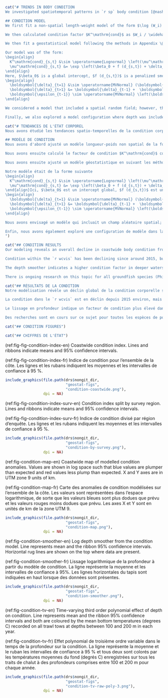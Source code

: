 ```r
cat("# TRENDS IN BODY CONDITION
We investigated spatiotemporal patterns in `r sp` body condition [@nash2006a] with body condition (hereafter 'condition') indexing the 'plumpness' of an organism. We do so by fitting a coastwide geostatistical  model to the residuals from the `r sp` length-weight relationship following other recent approaches [@thorson2015condition; @lindmark2022].

## CONDITION MODEL
We first fit a non-spatial length-weight model of the form $\log (W_i) \sim$ Student-t $(\mathrm{df} = 3, \log(a) + b \log(L_i), \sigma),$ with $W_i$ and $L_i$ representing the weight and length for fish $i$ and $\sigma$ representing the observation error scale. The degrees of freedom (df) of the Student-t distribution is set to 3 to be robust to outliers. The variables $a$ and $b$ represent the estimated length-weight parameters. We fit these separately for male and female fish.

We then calculated condition factor $K^\mathrm{cond}$ as $W_i / \widehat{W}_i$ where $\widehat{W}_i$ refers to the predicted weight from the above weight-length model. We removed condition factor values that were greater than the 0.995 quantile or less than the 0.005 quantile to lessen the effect of outliers.

We then fit a geostatistical model following the methods in Appendix \@ref(app:geostat).

Our model was of the form:
\begin{align}
  K^\mathrm{cond}_{s,t} &\sim \operatorname{Lognormal} \left(\mu^\mathrm{cond}_{s,t}, \sigma^\mathrm{cond} \right),\\
  \mu^\mathrm{cond}_{s,t} &= \exp \left(\beta_0 + f (d_{s,t}) + \delta_{s,t} \right).
\end{align}
Here, $\beta_0$ is a global intercept, $f (d_{s,t})$ is a penalized smoother for depth, and $\delta_{s,t}$ represents a spatiotemporal random field that follows a random walk
\begin{align}
  \boldsymbol{\delta}_{t=1} &\sim \operatorname{MVNormal} (\boldsymbol{0}, \boldsymbol{\Sigma}_{\epsilon}),\\
  \boldsymbol{\delta}_{t>1} &= \boldsymbol{\delta}_{t-1} +  \boldsymbol{\epsilon_{t-1}},  \:
  \boldsymbol{\epsilon_{t-1}} \sim \operatorname{MVNormal} \left(\boldsymbol{0}, \boldsymbol{\Sigma}_{\epsilon} \right).
\end{align}

We considered a model that included a spatial random field; however, the variance of this random field was estimated near zero and so we excluded it in our final model. We then calculated an annual condition-factor index as the average predicted $K^\mathrm{cond}_{s,t}$ across all survey 2 km $\times$ 2 km grid cells each year.

Finally, we also explored a model configuration where depth was included as a non-orthogonal third-order polynomial that could evolve between years via a random walk. This model included independent spatial and spatiotemporal random fields and a smoother on year, because the previous random field configuration would not converge with the increased flexibility of a time-vary depth effect.")
```

```r
cat("# TENDANCES DE L'ÉTAT CORPOREL
Nous avons étudié les tendances spatio-temporelles de la condition corporelle `r sp` [@nash2006a], la condition corporelle (ci-après « condition ») indiquant la « rondeur » d'un organisme. Pour ce faire, nous avons ajusté un modèle géostatistique à l'échelle de la côte aux résidus de la relation longueur-poids de `r sp` en suivant d'autres approches récentes [@thorson2015condition ; @lindmark2022].

## MODÈLE DE CONDITION
Nous avons d'abord ajusté un modèle longueur-poids non spatial de la forme $\log (W_i) \sim$ Student-t $(\mathrm{df} = 3, \log(a) + b \log(L_i), \sigma),$ avec $W_i$ et $L_i$ représentant le poids et la longueur pour le poisson $i$ et $\sigma$ représentant l'échelle d'erreur d'observation. Les degrés de liberté (df) de la distribution Student-t sont fixés à 3 pour être robustes aux valeurs aberrantes. Les variables $a$ et $b$ représentent les paramètres longueur-poids estimés. Nous les avons ajustés séparément pour les poissons mâles et femelles.

Nous avons ensuite calculé le facteur de condition $K^\mathrm{cond}$ comme $W_i / \widehat{W}_i$ où $\widehat{W}_i$ se réfère au poids prédit à partir du modèle poids-longueur ci-dessus. Nous avons supprimé les valeurs du facteur de condition qui étaient supérieures au quantile 0,995 ou inférieures au quantile 0,005 afin de réduire l'effet des valeurs aberrantes.

Nous avons ensuite ajusté un modèle géostatistique en suivant les méthodes de l'annexe \@ref(app:geostat).

Notre modèle était de la forme suivante
\begin{align}
  K^\mathrm{cond}_{s,t} &\sim \operatorname{Lognormal} \left(\mu^\mathrm{cond}_{s,t}, \sigma^\mathrm{cond} \right),\\
  \mu^\mathrm{cond}_{s,t} &= \exp \left(\beta_0 + f (d_{s,t}) + \delta_{s,t} \right).
\end{align}Ici, $\beta_0$ est un intercept global, $f (d_{s,t})$ est un lisseur pénalisé pour la profondeur, et $\delta_{s,t}$ représente un champ aléatoire spatio-temporel qui suit une marche aléatoire.
\begin{align}
  \boldsymbol{\delta}_{t=1} &\sim \operatorname{MVNormal} (\boldsymbol{0}, \boldsymbol{\Sigma}_{\epsilon}),\\
  \boldsymbol{\delta}_{t>1} &= \boldsymbol{\delta}_{t-1} +  \boldsymbol{\epsilon_{t-1}},  \:
  \boldsymbol{\epsilon_{t-1}} \sim \operatorname{MVNormal} \left(\boldsymbol{0}, \boldsymbol{\Sigma}_{\epsilon} \right).
\end{align}

Nous avons envisagé un modèle qui incluait un champ aléatoire spatial; cependant, la variance de ce champ aléatoire a été estimée proche de zéro et nous l'avons donc exclu de notre modèle final. Nous avons ensuite calculé un indice de facteur de condition annuel comme la moyenne prédite de $K^\mathrm{cond}_{s,t}$ dans toutes les cellules de grille de 2 km de l'enquête $\times$ 2 km chaque année.

Enfin, nous avons également exploré une configuration de modèle dans laquelle la profondeur était incluse sous la forme d'un polynôme non orthogonal de troisième ordre qui pouvait évoluer entre les années par le biais d'une marche aléatoire. Ce modèle comprenait des champs aléatoires spatiaux et spatiotemporels indépendants et un lissage sur l'année, parce que la configuration précédente de champ aléatoire ne convergeait pas avec la flexibilité accrue d'un effet de profondeur variable dans le temps.
")
```

```r
cat("## CONDITION RESULTS
Our modeling reveals an overall decline in coastwide body condition from around 2004 until 2012, an increase until 2015, and a subsequent decline in recent years levelling off since 2019 (Fig. \@ref(fig:condition-index)). However, when split up by survey, we see that this overall trend masks differences that we see along the coast (Fig. \@ref(fig:condition-index-surv)). The variation over time is relatively small compared to the between-region variation (Fig. \@ref(fig:condition-index-surv)).

Condition within the `r wcvis` has been declining since around 2015, but condition in other survey regions has remained relatively stable in those years (Fig. \@ref(fig:condition-index-surv)). Furthermore, the coastwide index trend of an increase from 2012 to 2015 was driven largely by the `r qcs` (Fig. \@ref(fig:condition-index-surv)). We can also see these trends when looking at the spatial predictions through time (Fig. \@ref(fig:condition-map)).

The depth smoother indicates a higher condition factor in deeper waters (Fig. \@ref(fig:condition-smoother)), which coincides with a higher condition factor in the `r wcvis`, which covers deeper regions than the other surveys. When allowed to vary through time via a random walk, the effect of depth does not appear related to average bottom temperatures recorded on all tows at depths between 100 and 200 m for each year (Fig. \@ref(fig:condition-tv)). This is consistent with other findings that latent unmeasured factors can explain the vast majority of spatiotemporal variability in fish condition [@lindmark2022].

There is ongoing research on this topic for all groundfish species (Philina English, Robyn Forrest pers. comm.)")
```

```r
cat("## RÉSULTATS DE LA CONDITION
Notre modélisation révèle un déclin global de la condition corporelle sur l'ensemble de la côte d'environ 2004 à 2012, une augmentation jusqu'en 2015, et un déclin ultérieur au cours des dernières années se stabilisant depuis 2019 (Fig. \@ref(fig:condition-index)). Cependant, lorsque l'on ventile les données par enquête, on constate que cette tendance générale masque les différences observées le long de la côte (Fig. \@ref(fig:condition-index-surv)). La variation dans le temps est relativement faible par rapport à la variation entre les régions (Fig. \@ref(fig:condition-index-surv)).

La condition dans le `r wcvis` est en déclin depuis 2015 environ, mais la condition dans les autres régions étudiées est restée relativement stable au cours de ces années (Fig. \@ref(fig:condition-index-surv)). En outre, la tendance à l'augmentation de l'indice sur l'ensemble de la côte entre 2012 et 2015 a été largement alimentée par le `r qcs` (Fig. \@ref(fig:condition-index-surv)). Nous pouvons également observer ces tendances en regardant les prédictions spatiales dans le temps (Fig. \@ref(fig:condition-map)).

Le lissage en profondeur indique un facteur de condition plus élevé dans les eaux plus profondes (Fig. \@ref(fig:condition-smoother)), ce qui coïncide avec un facteur de condition plus élevé dans le `r wcvis`, qui couvre des régions plus profondes que les autres enquêtes. Lorsqu'on le laisse varier dans le temps par une marche aléatoire, l'effet de la profondeur ne semble pas lié aux températures moyennes du fond enregistrées sur tous les traits à des profondeurs comprises entre 100 et 200 m pour chaque année (Fig. \@ref(fig:condition-tv)). Ceci est cohérent avec d'autres résultats selon lesquels des facteurs latents non mesurés peuvent expliquer la grande majorité de la variabilité spatio-temporelle de la condition des poissons [@lindmark2022].

Des recherches sont en cours sur ce sujet pour toutes les espèces de poissons de fond (Philina English, Robyn Forrest comm. pers.).")
```

```r
cat("## CONDITION FIGURES")
```

```r
cat("## CHIFFRES DE L'ÉTAT")
```

(ref:fig-fig-condition-index-en) Coastwide condition index. Lines and ribbons indicate means and 95% confidence intervals.

(ref:fig-fig-condition-index-fr) Indice de condition pour l'ensemble de la côte. Les lignes et les rubans indiquent les moyennes et les intervalles de confiance à 95 %.

```r

include_graphics(file.path(drs$nongit_dir,
                           "geostat-figs",
                           "condition-coastwide.png"),
                 dpi = NA)
```

(ref:fig-fig-condition-index-surv-en) Condition index split by survey region. Lines and ribbons indicate means and 95% confidence intervals.

(ref:fig-fig-condition-index-surv-fr) Indice de condition divisé par région d'enquête. Les lignes et les rubans indiquent les moyennes et les intervalles de confiance à 95 %.

```r

include_graphics(file.path(drs$nongit_dir,
                           "geostat-figs",
                           "condition-by-survey.png"),
                 dpi = NA)
```

(ref:fig-condition-map-en) Coastwide map of modelled condition anomalies. Values are shown in log space such that blue values are plumper than expected and red values less plump than expected. X and Y axes are in UTM zone 9 units of km.

(ref:fig-condition-map-fr) Carte des anomalies de condition modélisées sur l'ensemble de la côte. Les valeurs sont représentées dans l'espace logarithmique, de sorte que les valeurs bleues sont plus dodues que prévu et les valeurs rouges moins dodues que prévu. Les axes X et Y sont en unités de km de la zone UTM 9.

```r

include_graphics(file.path(drs$nongit_dir,
                           "geostat-figs",
                           "condition-map.png"),
                 dpi = NA)
```

(ref:fig-condition-smoother-en) Log depth smoother from the condition model. Line represents mean and the ribbon 95% confidence intervals. Horizontal rug lines are shown on the top where data are present.

(ref:fig-condition-smoother-fr) Lissage logarithmique de la profondeur à partir du modèle de condition. La ligne représente la moyenne et les intervalles de confiance à 95%. Les lignes horizontales du tapis sont indiquées en haut lorsque des données sont présentes.

```r

include_graphics(file.path(drs$nongit_dir,
                           "geostat-figs",
                           "condition-smoother.png"),
                 dpi = NA)
```

(ref:fig-condition-tv-en) Time-varying third order polynomial effect of depth on condition. Line represents mean and the ribbon 95% confidence intervals and both are coloured by the mean bottom temperatures (degrees C) recorded on all trawl tows at depths between 100 and 200 m in each year. 

(ref:fig-condition-tv-fr) Effet polynomial de troisième ordre variable dans le temps de la profondeur sur la condition. La ligne représente la moyenne et le ruban les intervalles de confiance à 95 % et tous deux sont colorés par les températures moyennes du fond (degrés C) enregistrées sur tous les traits de chalut à des profondeurs comprises entre 100 et 200 m pour chaque année. 

```r

include_graphics(file.path(drs$nongit_dir,
                           "geostat-figs",
                           "condition-tv-raw-poly-3.png"),
                 dpi = NA)
```

